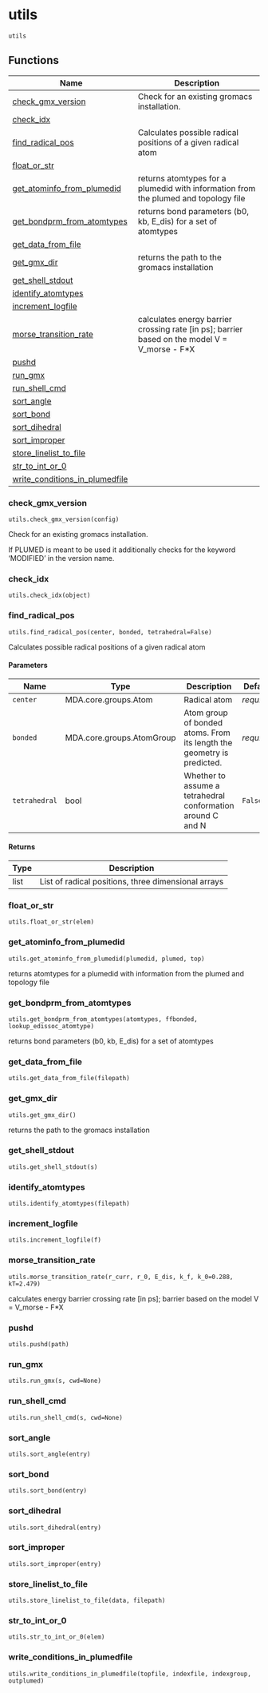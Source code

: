# utils { #kimmdy.utils }

`utils`

## Functions

| Name | Description |
| --- | --- |
| [check_gmx_version](#kimmdy.utils.check_gmx_version) | Check for an existing gromacs installation. |
| [check_idx](#kimmdy.utils.check_idx) |  |
| [find_radical_pos](#kimmdy.utils.find_radical_pos) | Calculates possible radical positions of a given radical atom |
| [float_or_str](#kimmdy.utils.float_or_str) |  |
| [get_atominfo_from_plumedid](#kimmdy.utils.get_atominfo_from_plumedid) | returns atomtypes for a plumedid with information from the plumed and topology file |
| [get_bondprm_from_atomtypes](#kimmdy.utils.get_bondprm_from_atomtypes) | returns bond parameters (b0, kb, E_dis) for a set of atomtypes |
| [get_data_from_file](#kimmdy.utils.get_data_from_file) |  |
| [get_gmx_dir](#kimmdy.utils.get_gmx_dir) | returns the path to the gromacs installation |
| [get_shell_stdout](#kimmdy.utils.get_shell_stdout) |  |
| [identify_atomtypes](#kimmdy.utils.identify_atomtypes) |  |
| [increment_logfile](#kimmdy.utils.increment_logfile) |  |
| [morse_transition_rate](#kimmdy.utils.morse_transition_rate) | calculates energy barrier crossing rate [in ps]; barrier based on the model V = V_morse - F*X |
| [pushd](#kimmdy.utils.pushd) |  |
| [run_gmx](#kimmdy.utils.run_gmx) |  |
| [run_shell_cmd](#kimmdy.utils.run_shell_cmd) |  |
| [sort_angle](#kimmdy.utils.sort_angle) |  |
| [sort_bond](#kimmdy.utils.sort_bond) |  |
| [sort_dihedral](#kimmdy.utils.sort_dihedral) |  |
| [sort_improper](#kimmdy.utils.sort_improper) |  |
| [store_linelist_to_file](#kimmdy.utils.store_linelist_to_file) |  |
| [str_to_int_or_0](#kimmdy.utils.str_to_int_or_0) |  |
| [write_conditions_in_plumedfile](#kimmdy.utils.write_conditions_in_plumedfile) |  |

### check_gmx_version { #kimmdy.utils.check_gmx_version }

`utils.check_gmx_version(config)`

Check for an existing gromacs installation.

If PLUMED is meant to be used it additionally checks for the keyword
'MODIFIED' in the version name.

### check_idx { #kimmdy.utils.check_idx }

`utils.check_idx(object)`

### find_radical_pos { #kimmdy.utils.find_radical_pos }

`utils.find_radical_pos(center, bonded, tetrahedral=False)`

Calculates possible radical positions of a given radical atom

#### Parameters

| Name          | Type                      | Description                                                            | Default    |
|---------------|---------------------------|------------------------------------------------------------------------|------------|
| `center`      | MDA.core.groups.Atom      | Radical atom                                                           | _required_ |
| `bonded`      | MDA.core.groups.AtomGroup | Atom group of bonded atoms. From its length the geometry is predicted. | _required_ |
| `tetrahedral` | bool                      | Whether to assume a tetrahedral conformation around C and N            | `False`    |

#### Returns

| Type   | Description                                         |
|--------|-----------------------------------------------------|
| list   | List of radical positions, three dimensional arrays |

### float_or_str { #kimmdy.utils.float_or_str }

`utils.float_or_str(elem)`

### get_atominfo_from_plumedid { #kimmdy.utils.get_atominfo_from_plumedid }

`utils.get_atominfo_from_plumedid(plumedid, plumed, top)`

returns atomtypes for a plumedid with information from the plumed and topology file

### get_bondprm_from_atomtypes { #kimmdy.utils.get_bondprm_from_atomtypes }

`utils.get_bondprm_from_atomtypes(atomtypes, ffbonded, lookup_edissoc_atomtype)`

returns bond parameters (b0, kb, E_dis) for a set of atomtypes

### get_data_from_file { #kimmdy.utils.get_data_from_file }

`utils.get_data_from_file(filepath)`

### get_gmx_dir { #kimmdy.utils.get_gmx_dir }

`utils.get_gmx_dir()`

returns the path to the gromacs installation

### get_shell_stdout { #kimmdy.utils.get_shell_stdout }

`utils.get_shell_stdout(s)`

### identify_atomtypes { #kimmdy.utils.identify_atomtypes }

`utils.identify_atomtypes(filepath)`

### increment_logfile { #kimmdy.utils.increment_logfile }

`utils.increment_logfile(f)`

### morse_transition_rate { #kimmdy.utils.morse_transition_rate }

`utils.morse_transition_rate(r_curr, r_0, E_dis, k_f, k_0=0.288, kT=2.479)`

calculates energy barrier crossing rate [in ps]; barrier based on the model V = V_morse - F*X

### pushd { #kimmdy.utils.pushd }

`utils.pushd(path)`

### run_gmx { #kimmdy.utils.run_gmx }

`utils.run_gmx(s, cwd=None)`

### run_shell_cmd { #kimmdy.utils.run_shell_cmd }

`utils.run_shell_cmd(s, cwd=None)`

### sort_angle { #kimmdy.utils.sort_angle }

`utils.sort_angle(entry)`

### sort_bond { #kimmdy.utils.sort_bond }

`utils.sort_bond(entry)`

### sort_dihedral { #kimmdy.utils.sort_dihedral }

`utils.sort_dihedral(entry)`

### sort_improper { #kimmdy.utils.sort_improper }

`utils.sort_improper(entry)`

### store_linelist_to_file { #kimmdy.utils.store_linelist_to_file }

`utils.store_linelist_to_file(data, filepath)`

### str_to_int_or_0 { #kimmdy.utils.str_to_int_or_0 }

`utils.str_to_int_or_0(elem)`

### write_conditions_in_plumedfile { #kimmdy.utils.write_conditions_in_plumedfile }

`utils.write_conditions_in_plumedfile(topfile, indexfile, indexgroup, outplumed)`